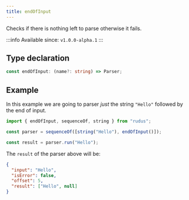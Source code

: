 ```yaml
---
title: endOfInput
---
```


Checks if there is nothing left to parse otherwise it fails.

:::info
Available since: `v1.0.0-alpha.1`
:::

## Type declaration

```ts
const endOfInput: (name?: string) => Parser;
```

## Example

In this example we are going to parser _just_ the string `"Hello"` followed by the end of input.

```ts
import { endOfInput, sequenceOf, string } from "rudus";

const parser = sequenceOf([string("Hello"), endOfInput()]);

const result = parser.run("Hello");
```

The `result` of the parser above will be:

```json
{
  "input": "Hello",
  "isError": false,
  "offset": 5,
  "result": ["Hello", null]
}
```
